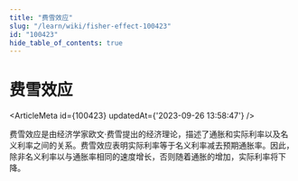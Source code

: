 ```yaml
---
title: "费雪效应"
slug: "/learn/wiki/fisher-effect-100423"
id: "100423"
hide_table_of_contents: true
---
```



# 费雪效应

<ArticleMeta id={100423} updatedAt={'2023-09-26 13:58:47'} />
<div className='border-solid border-b border-t-0 my-4 border-[var(--ifm-color-gray-300)]' />

费雪效应是由经济学家欧文·费雪提出的经济理论，描述了通胀和实际利率以及名义利率之间的关系。费雪效应表明实际利率等于名义利率减去预期通胀率。因此，除非名义利率以与通胀率相同的速度增长，否则随着通胀的增加，实际利率将下降。
